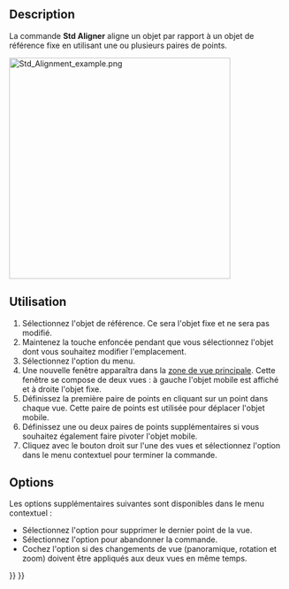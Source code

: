 <languages/>

{{Docnav/fr
|[[Std_TransformManip/fr|Transformer]]
|[[Std_Edit/fr|Bascule mode édition]]
|[[Std_Edit_Menu/fr|Menu Édition]]
|IconL=Std_Placement.svg
|IconR=Std_Edit.svg
|IconC=Freecad.svg
}}

{{GuiCommand/fr
|Name=Std Alignment
|Name/fr=Std Aligner
|MenuLocation=Édition → Aligner...
|Workbenches=Tous
|SeeAlso=[[Std_Placement/fr|Std Positionner]]
}}

<span id="Description"></span>
== Description ==

La commande '''Std Aligner''' aligne un objet par rapport à un objet de référence fixe en utilisant une ou plusieurs paires de points.

[[Image:Std_Alignment_example.png|400px]]
{{Caption|L'interface de commande après la définition de deux paires de points}}

<span id="Usage"></span>
==Utilisation==

# Sélectionnez l'objet de référence. Ce sera l'objet fixe et ne sera pas modifié.
# Maintenez la touche {{KEY|Ctrl}} enfoncée pendant que vous sélectionnez l'objet dont vous souhaitez modifier l'emplacement.
# Sélectionnez l'option {{MenuCommand|Édition → [[Image:Std_Alignment.svg|16px]] Aligner...}} du menu.
# Une nouvelle fenêtre apparaîtra dans la [[Main_view_area/fr|zone de vue principale]]. Cette fenêtre se compose de deux vues : à gauche l'objet mobile est affiché et à droite l'objet fixe.
# Définissez la première paire de points en cliquant sur un point dans chaque vue. Cette paire de points est utilisée pour déplacer l'objet mobile.
# Définissez une ou deux paires de points supplémentaires si vous souhaitez également faire pivoter l'objet mobile.
# Cliquez avec le bouton droit sur l'une des vues et sélectionnez l'option {{MenuCommand|Aligner}} dans le menu contextuel pour terminer la commande.

==Options==

Les options supplémentaires suivantes sont disponibles dans le menu contextuel :
* Sélectionnez l'option {{MenuCommand|Supprimer le dernier point}} pour supprimer le dernier point de la vue.
* Sélectionnez l'option {{MenuCommand|Annuler}} pour abandonner la commande.
* Cochez l'option {{MenuCommand|Synchroniser les vues}} si des changements de vue (panoramique, rotation et zoom) doivent être appliqués aux deux vues en même temps.


{{Docnav/fr
|[[Std_TransformManip/fr|Transformer]]
|[[Std_Edit/fr|Bascule mode édition]]
|[[Std_Edit_Menu/fr|Menu Édition]]
|IconL=Std_Placement.svg
|IconR=Std_Edit.svg
|IconC=Freecad.svg
}}

{{Std_Base_navi{{#translation:}}}}
{{Userdocnavi{{#translation:}}}}